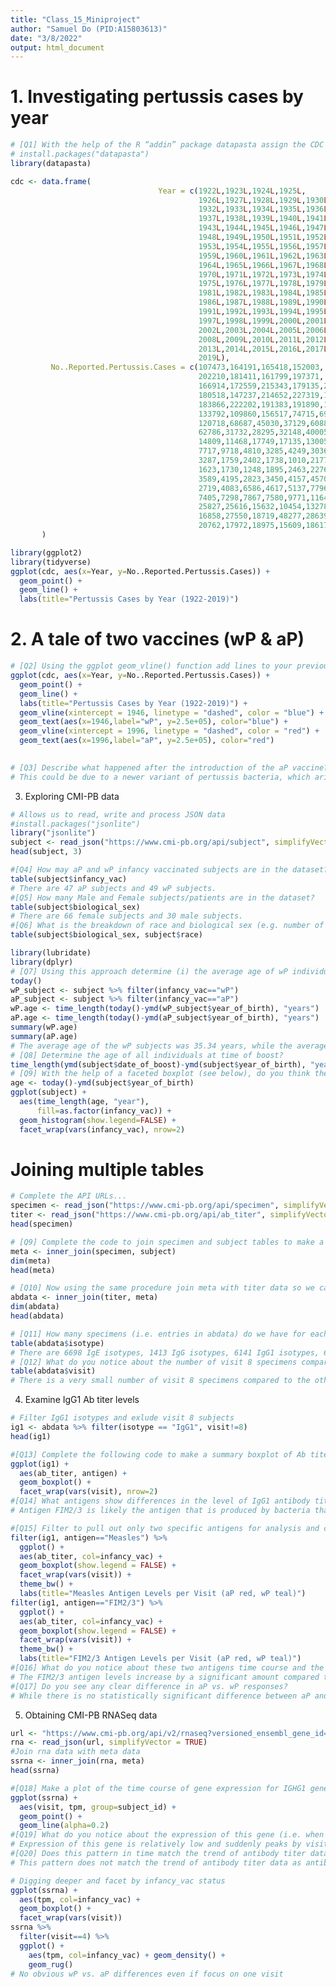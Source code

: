 ```yaml
---
title: "Class_15_Miniproject"
author: "Samuel Do (PID:A15803613)"
date: "3/8/2022"
output: html_document
---
```

# 1. Investigating pertussis cases by year
```r
# [Q1] With the help of the R “addin” package datapasta assign the CDC pertussis case number data to a data frame called "cdc" and use ggplot to make a plot of cases numbers over time.
# install.packages("datapasta")
library(datapasta)
```
```r
cdc <- data.frame(
                                 Year = c(1922L,1923L,1924L,1925L,
                                          1926L,1927L,1928L,1929L,1930L,1931L,
                                          1932L,1933L,1934L,1935L,1936L,
                                          1937L,1938L,1939L,1940L,1941L,1942L,
                                          1943L,1944L,1945L,1946L,1947L,
                                          1948L,1949L,1950L,1951L,1952L,
                                          1953L,1954L,1955L,1956L,1957L,1958L,
                                          1959L,1960L,1961L,1962L,1963L,
                                          1964L,1965L,1966L,1967L,1968L,1969L,
                                          1970L,1971L,1972L,1973L,1974L,
                                          1975L,1976L,1977L,1978L,1979L,1980L,
                                          1981L,1982L,1983L,1984L,1985L,
                                          1986L,1987L,1988L,1989L,1990L,
                                          1991L,1992L,1993L,1994L,1995L,1996L,
                                          1997L,1998L,1999L,2000L,2001L,
                                          2002L,2003L,2004L,2005L,2006L,2007L,
                                          2008L,2009L,2010L,2011L,2012L,
                                          2013L,2014L,2015L,2016L,2017L,2018L,
                                          2019L),
         No..Reported.Pertussis.Cases = c(107473,164191,165418,152003,
                                          202210,181411,161799,197371,
                                          166914,172559,215343,179135,265269,
                                          180518,147237,214652,227319,103188,
                                          183866,222202,191383,191890,109873,
                                          133792,109860,156517,74715,69479,
                                          120718,68687,45030,37129,60886,
                                          62786,31732,28295,32148,40005,
                                          14809,11468,17749,17135,13005,6799,
                                          7717,9718,4810,3285,4249,3036,
                                          3287,1759,2402,1738,1010,2177,2063,
                                          1623,1730,1248,1895,2463,2276,
                                          3589,4195,2823,3450,4157,4570,
                                          2719,4083,6586,4617,5137,7796,6564,
                                          7405,7298,7867,7580,9771,11647,
                                          25827,25616,15632,10454,13278,
                                          16858,27550,18719,48277,28639,32971,
                                          20762,17972,18975,15609,18617)
       )

```
```r
library(ggplot2)
library(tidyverse)
ggplot(cdc, aes(x=Year, y=No..Reported.Pertussis.Cases)) +
  geom_point() +
  geom_line() +
  labs(title="Pertussis Cases by Year (1922-2019)")
```

# 2. A tale of two vaccines (wP & aP)
```r
# [Q2] Using the ggplot geom_vline() function add lines to your previous plot for the 1946 introduction of the wP vaccine and the 1996 switch to aP vaccine (see example in the hint below). What do you notice?
ggplot(cdc, aes(x=Year, y=No..Reported.Pertussis.Cases)) +
  geom_point() +
  geom_line() +
  labs(title="Pertussis Cases by Year (1922-2019)") +
  geom_vline(xintercept = 1946, linetype = "dashed", color = "blue") +
  geom_text(aes(x=1946,label="wP", y=2.5e+05), color="blue") +
  geom_vline(xintercept = 1996, linetype = "dashed", color = "red") +
  geom_text(aes(x=1996,label="aP", y=2.5e+05), color="red")
  
```
```r
# [Q3] Describe what happened after the introduction of the aP vaccine? Do you have a possible explanation for the observed trend?
# This could be due to a newer variant of pertussis bacteria, which arises from bacterial evolution.
```
3. Exploring CMI-PB data
```r
# Allows us to read, write and process JSON data
#install.packages("jsonlite")
library("jsonlite")
subject <- read_json("https://www.cmi-pb.org/api/subject", simplifyVector = TRUE) 
head(subject, 3)
```
```r
#[Q4] How may aP and wP infancy vaccinated subjects are in the dataset?
table(subject$infancy_vac)
# There are 47 aP subjects and 49 wP subjects.
#[Q5] How many Male and Female subjects/patients are in the dataset?
table(subject$biological_sex)
# There are 66 female subjects and 30 male subjects.
#[Q6] What is the breakdown of race and biological sex (e.g. number of Asian females, White males etc…)?
table(subject$biological_sex, subject$race)
```
```r
library(lubridate)
library(dplyr)
# [Q7] Using this approach determine (i) the average age of wP individuals, (ii) the average age of aP individuals; and (iii) are they significantly different?
today()
wP_subject <- subject %>% filter(infancy_vac=="wP")
aP_subject <- subject %>% filter(infancy_vac=="aP")
wP.age <- time_length(today()-ymd(wP_subject$year_of_birth), "years")
aP.age <- time_length(today()-ymd(aP_subject$year_of_birth), "years")
summary(wP.age)
summary(aP.age)
# The average age of the wP subjects was 35.34 years, while the average for aP subjects was 24.50 years. The ages of the two groups of subjects is significantly different as the IQR of the wP subjects' age does not overlap with that of the aP subjects' age.
# [Q8] Determine the age of all individuals at time of boost?
time_length(ymd(subject$date_of_boost)-ymd(subject$year_of_birth), "years")
# [Q9] With the help of a faceted boxplot (see below), do you think these two groups are significantly different?
age <- today()-ymd(subject$year_of_birth)
ggplot(subject) +
  aes(time_length(age, "year"),
      fill=as.factor(infancy_vac)) +
  geom_histogram(show.legend=FALSE) +
  facet_wrap(vars(infancy_vac), nrow=2) 
```
# Joining multiple tables
```r
# Complete the API URLs...
specimen <- read_json("https://www.cmi-pb.org/api/specimen", simplifyVector = TRUE) 
titer <- read_json("https://www.cmi-pb.org/api/ab_titer", simplifyVector = TRUE) 
head(specimen)
```
```r
# [Q9] Complete the code to join specimen and subject tables to make a new merged data frame containing all specimen records along with their associated subject details:
meta <- inner_join(specimen, subject)
dim(meta)
head(meta)

# [Q10] Now using the same procedure join meta with titer data so we can further analyze this data in terms of time of visit aP/wP, male/female etc.
abdata <- inner_join(titer, meta)
dim(abdata)
head(abdata)
```
```r
# [Q11] How many specimens (i.e. entries in abdata) do we have for each isotype?
table(abdata$isotype)
# There are 6698 IgE isotypes, 1413 IgG isotypes, 6141 IgG1 isotypes, 6141 IgG2 isotypes, 6141 IgG3 isotypes, and 6141 IgG4 isotypes.
# [Q12] What do you notice about the number of visit 8 specimens compared to other visits?
table(abdata$visit)
# There is a very small number of visit 8 specimens compared to the other visits.
```
4. Examine IgG1 Ab titer levels
```r
# Filter IgG1 isotypes and exlude visit 8 subjects
ig1 <- abdata %>% filter(isotype == "IgG1", visit!=8)
head(ig1)
```
```r
#[Q13] Complete the following code to make a summary boxplot of Ab titer levels for all antigens:
ggplot(ig1) +
  aes(ab_titer, antigen) +
  geom_boxplot() + 
  facet_wrap(vars(visit), nrow=2)
#[Q14] What antigens show differences in the level of IgG1 antibody titers recognizing them over time? Why these and not others?
# Antigen FIM2/3 is likely the antigen that is produced by bacteria that causes pertussis. Therefore, with the introduction of the vaccines, IgG1 antibodies are more likely to recognize these antigens, resulting in more immunity.
```
```r
#[Q15] Filter to pull out only two specific antigens for analysis and create a boxplot for each. You can chose any you like. Below I picked a “control” antigen (“Measles”, that is not in our vaccines) and a clear antigen of interest (“FIM2/3”, extra-cellular fimbriae proteins from B. pertussis that participate in substrate attachment).
filter(ig1, antigen=="Measles") %>%
  ggplot() +
  aes(ab_titer, col=infancy_vac) +
  geom_boxplot(show.legend = FALSE) +
  facet_wrap(vars(visit)) +
  theme_bw() +
  labs(title="Measles Antigen Levels per Visit (aP red, wP teal)")
filter(ig1, antigen=="FIM2/3") %>%
  ggplot() +
  aes(ab_titer, col=infancy_vac) +
  geom_boxplot(show.legend = FALSE) +
  facet_wrap(vars(visit)) +
  theme_bw() +
  labs(title="FIM2/3 Antigen Levels per Visit (aP red, wP teal)")
#[Q16] What do you notice about these two antigens time course and the FIM2/3 data in particular?
# The FIM2/3 antigen levels increase by a significant amount compared to the measles antigen levels, which stayed relative the same throughout all visits. The FIM2/3 antigen levels peak at visit 5 and decline by visit 6 onwards.
#[Q17] Do you see any clear difference in aP vs. wP responses?
# While there is no statistically significant difference between aP and wP responses due to the overlap in IQRs in all visits, FIM2/3 antigen levels were relatively greater with the aP vaccine after visit 3.
```
5. Obtaining CMI-PB RNASeq data
```r
url <- "https://www.cmi-pb.org/api/v2/rnaseq?versioned_ensembl_gene_id=eq.ENSG00000211896.7"
rna <- read_json(url, simplifyVector = TRUE) 
#Join rna data with meta data
ssrna <- inner_join(rna, meta)
head(ssrna)
```
```r
#[Q18] Make a plot of the time course of gene expression for IGHG1 gene (i.e. a plot of visit vs. tpm).
ggplot(ssrna) +
  aes(visit, tpm, group=subject_id) +
  geom_point() +
  geom_line(alpha=0.2)
#[Q19] What do you notice about the expression of this gene (i.e. when is it at its maximum level)?
# Expression of this gene is relatively low and suddenly peaks by visit 4, but then drops by visit 5.
#[Q20] Does this pattern in time match the trend of antibody titer data? If not, why not?
# This pattern does not match the trend of antibody titer data as antibodies as the general expression of the gene would be more consistent and not suddenly peak and drop. This is because antibodies are long-lasting, which is not shown in this plot.
```
```r
# Digging deeper and facet by infancy_vac status
ggplot(ssrna) +
  aes(tpm, col=infancy_vac) +
  geom_boxplot() +
  facet_wrap(vars(visit))
ssrna %>%  
  filter(visit==4) %>% 
  ggplot() +
    aes(tpm, col=infancy_vac) + geom_density() + 
    geom_rug() 
# No obvious wP vs. aP differences even if focus on one visit
```

